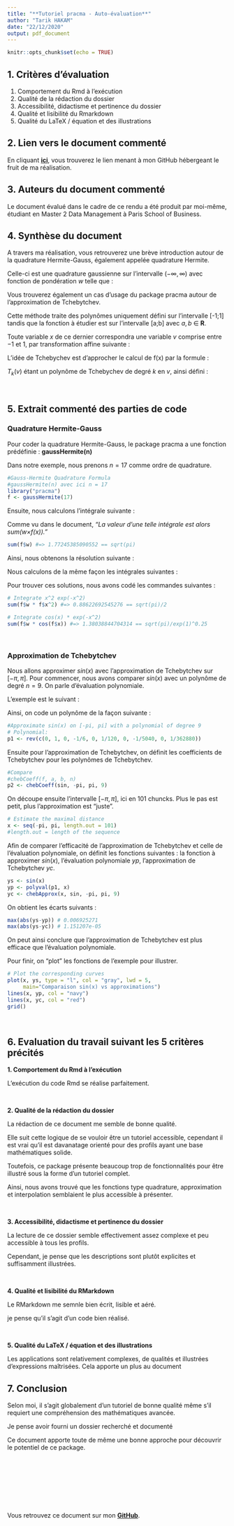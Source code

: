 ```yaml
---
title: "**Tutoriel pracma - Auto-évaluation**"
author: "Tarik HAKAM"
date: "22/12/2020"
output: pdf_document
---
```


```r
knitr::opts_chunk$set(echo = TRUE)
```

## 1. Critères d'évaluation 

1.	Comportement du Rmd à l'exécution
2.	Qualité de la rédaction du dossier
3.	Accessibilité, didactisme et pertinence du dossier
4.	Qualité et lisibilité du Rmarkdown
5.	Qualité du LaTeX / équation et des illustrations


## 2. Lien vers le document commenté

En cliquant [**ici**](https://github.com/T-Hak/PSBX/tree/main/Tutoriel%20pracma), vous trouverez le lien menant à mon GitHub hébergeant le fruit de ma réalisation.

## 3. Auteurs du document commenté

Le document évalué dans le cadre de ce rendu a été produit par moi-même, étudiant en Master 2 Data Management à Paris School of Business.

## 4. Synthèse du document

A travers ma réalisation, vous retrouverez une brève introduction autour de la quadrature Hermite-Gauss, également appelée quadrature Hermite.

Celle-ci est une quadrature gaussienne sur l'intervalle $(-\infty, \infty)$ avec fonction de pondération $w$ telle que :

\begin{equation}
    w(x) = \exp(-x^2)
\end{equation}


Vous trouverez également un cas d'usage du package pracma autour de l'approximation de Tchebytchev.

Cette méthode traite des polynômes uniquement défini sur l'intervalle [-1;1] tandis que la fonction à étudier est sur l'intervalle [a;b] avec $a,b$ $\in$ $\mathbf{R}$.

Toute variable $x$ de ce dernier correspondra une variable $v$ comprise entre $-1$ et $1$, par transformation affine suivante :

\begin{equation}
    v = \frac{2(x - a)}{(b - a) - 1}
\end{equation}

\newpage

L'idée de Tchebychev est d'approcher le calcul de f(x) par la formule :

\begin{equation}
f(x) = \sum_{k=0}^{n} A_k \times T_k(v)
\end{equation}

$T_k(v)$ étant un polynôme de Tchebychev de degré $k$ en $v$, ainsi défini :

\begin{equation}
T_k(v) = 2 \times v \times T_{[k-1]}(v) - T_{[k-2]}(v)
\end{equation}

\ 

## 5. Extrait commenté des parties de code

### Quadrature Hermite-Gauss

Pour coder la quadrature Hermite-Gauss, le package pracma a une fonction prédéfinie : **gaussHermite(n)** 

Dans notre exemple, nous prenons $n = 17$ comme ordre de quadrature.

```r
#Gauss-Hermite Quadrature Formula
#gaussHermite(n) avec ici n = 17 
library("pracma")
f <- gaussHermite(17)
```

Ensuite, nous calculons l'intégrale suivante : 

\begin{equation}
   \int_{-\infty}^{\infty}\exp(-x^2)\,dx
\end{equation}

Comme vu dans le document, *"La valeur d'une telle intégrale est alors sum($w$$\times$$f(x)$)."*

```r
sum(f$w) #=> 1.77245385090552 == sqrt(pi)
```

Ainsi, nous obtenons la résolution suivante : 

\begin{equation}
   \int_{-\infty}^{\infty}\exp(-x^2)\,dx = \sqrt{\pi}
\end{equation}

Nous calculons de la même façon les intégrales suivantes : 

\begin{equation}
   \int_{-\infty}^{\infty}x^2\exp(-x^2)\,dx = \frac{\sqrt{\pi}}{2}
\end{equation}

\begin{equation}
   \int_{-\infty}^{\infty}cos(x)\exp(-x^2)\,dx = \frac{\sqrt{\pi}}{\exp(1)^{1/4}}\\
\end{equation}

\newpage

Pour trouver ces solutions, nous avons codé les commandes suivantes : 

```r
# Integrate x^2 exp(-x^2)
sum(f$w * f$x^2) #=> 0.88622692545276 == sqrt(pi)/2

# Integrate cos(x) * exp(-x^2)
sum(f$w * cos(f$x)) #=> 1.38038844704314 == sqrt(pi)/exp(1)^0.25
```

\ 

### Approximation de Tchebytchev

Nous allons approximer $sin(x)$ avec l'approximation de Tchebytchev sur $[-\pi, \pi]$. Pour commencer, nous avons comparer $sin(x)$ avec un polynôme de degré $n = 9$. On parle d'évaluation polynomiale.

L'exemple est le suivant :

\begin{equation}
P(x) = x - \frac{1}{6}x^3 + \frac{1}{120}x^5 - \frac{1}{5040}x^7 + \frac{1}{362880}x^9
\end{equation}

Ainsi, on code un polynôme de la façon suivante :

```r
#Approximate sin(x) on [-pi, pi] with a polynomial of degree 9
# Polynomial:
p1 <- rev(c(0, 1, 0, -1/6, 0, 1/120, 0, -1/5040, 0, 1/362880))
```

Ensuite pour l'approximation de Tchebytchev, on définit les coefficients de Tchebytchev pour les polynômes de Tchebytchev.

```r
#Compare
#chebCoeff(f, a, b, n)
p2 <- chebCoeff(sin, -pi, pi, 9)
```

On découpe ensuite l'intervalle $[-\pi,\pi]$, ici en 101 chuncks. Plus le pas est petit, plus l'approximation est "juste".

```r
# Estimate the maximal distance
x <- seq(-pi, pi, length.out = 101)
#length.out = length of the sequence
```

Afin de comparer l'efficacité de l'approximation de Tchebytchev et celle de l'évaluation polynomiale, on définit les fonctions suivantes : la fonction à approximer $sin(x)$, l'évaluation polynomiale $yp$, l'approximation de Tchebytchev $yc$.

```r
ys <- sin(x)
yp <- polyval(p1, x)
yc <- chebApprox(x, sin, -pi, pi, 9)
```

\newpage 

On obtient les écarts suivants :

```r
max(abs(ys-yp)) # 0.006925271
max(abs(ys-yc)) # 1.151207e-05
```

On peut ainsi conclure que l'approximation de Tchebytchev est plus efficace que l'évaluation polynomiale.

Pour finir, on "plot" les fonctions de l'exemple pour illustrer.

```r
# Plot the corresponding curves
plot(x, ys, type = "l", col = "gray", lwd = 5,
     main="Comparaison sin(x) vs approximations")
lines(x, yp, col = "navy")
lines(x, yc, col = "red")
grid()
```
\ 

## 6. Evaluation du travail suivant les 5 critères précités

**1.	Comportement du Rmd à l'exécution**

L'exécution du code Rmd se réalise parfaitement. 

\ 

**2.	Qualité de la rédaction du dossier**

La rédaction de ce document me semble de bonne qualité.

Elle suit cette logique de se vouloir être un tutoriel accessible, cependant il est vrai qu'il est davanatage orienté pour des profils ayant une base mathématiques solide. 

Toutefois, ce package présente beaucoup trop de fonctionnalités pour être illustré sous la forme d'un tutoriel complet. 

Ainsi, nous avons trouvé que les fonctions type quadrature, approximation et interpolation semblaient le plus accessible à présenter.

\ 

**3.	Accessibilité, didactisme et pertinence du dossier**

La lecture de ce dossier semble effectivement assez complexe et peu accessible à tous les profils. 

Cependant, je pense que les descriptions sont plutôt explicites et suffisamment illustrées. 

\ 

**4.	Qualité et lisibilité du RMarkdown**

Le RMarkdown me semnle bien écrit, lisible et aéré. 

je pense qu'il s'agit d'un code bien réalisé.

\ 

**5.	Qualité du LaTeX / équation et des illustrations**

Les applications sont relativement complexes, de qualités et illustrées d'expressions \LaTeX{} maîtrisées. Cela apporte un plus au document


## 7. Conclusion

Selon moi, il s'agit globalement d'un tutoriel de bonne qualité même s'il requiert une compréhension des mathématiques avancée. 

Je pense avoir fourni un dossier recherché et documenté

Ce document apporte toute de même une bonne approche pour découvrir le potentiel de ce package.

\ 

\ 

\ 

\ 

Vous retrouvez ce document sur mon [**GitHub**](https://github.com/T-Hak/PSBX).